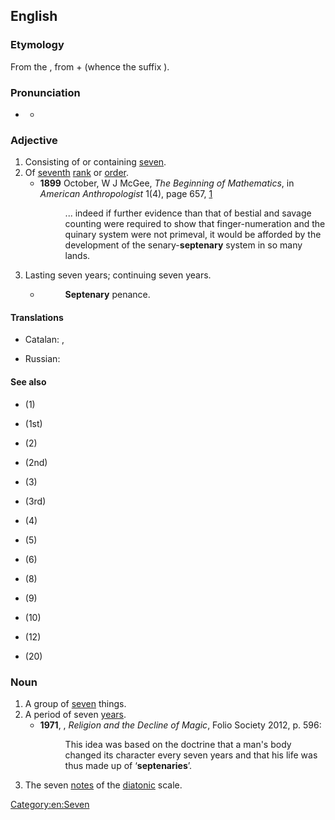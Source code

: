 ==English==

===Etymology===
From the {{etyl|la|en}} {{m|la|septēnārius||consisting of seven each}}, from {{m|la|septēnī||seven each”, “seven at a time}} + {{m|la|-ārius}} (whence the {{etyl|en|-}} suffix {{m|en|-ary}}).

===Pronunciation===
* {{a|UK}} {{IPA|en|/sɛpˈtiːnəɹi/}}
** {{audio|en|LL-Q1860 (eng)-Vealhurl-septenary.wav|Audio (UK)}}

===Adjective===
{{en-adj|-}}

# Consisting of or containing [[seven]].
# Of [[seventh]] [[rank]] or [[order]].
#* '''1899''' October, W J McGee, ''The Beginning of Mathematics'', in ''American Anthropologist'' 1(4), page 657, [http://links.jstor.org/sici?sici=0002-7294%28189910%292%3A1%3A4%3C646%3ATBOM%3E2.0.CO%3B2-O]
#*: ... indeed if further evidence than that of bestial and savage counting were required to show that finger-numeration and the quinary system were not primeval, it would be afforded by the development of the senary-'''septenary''' system in so many lands.
# Lasting seven years; continuing seven years.
#* {{RQ:Fuller Church}}
#*: '''Septenary''' penance.

====Translations====
{{trans-top|of seventh rank or order}}
* Catalan: {{t|ca|septenari|m}}, {{t|ca|septenària|f}}
{{trans-mid}}
* Russian: {{t+|ru|семеричный}}
{{trans-bottom}}

====See also====
* {{l|en|unary}} (1)
* {{l|en|primary}} (1st)
* {{l|en|binary}} (2)
* {{l|en|secondary}} (2nd)
* {{l|en|ternary}} (3)
* {{l|en|tertiary}} (3rd)
* {{l|en|quaternary}} (4)
* {{l|en|quinary}} (5)
* {{l|en|senary}} (6)
* {{l|en|octonary}} (8)
* {{l|en|nonary}} (9)
* {{l|en|denary}} (10)
* {{l|en|duodenary}} (12)
* {{l|en|vigenary}} (20)

===Noun===
{{en-noun}}

# A group of [[seven]] things.
# A period of seven [[year]]s.
#* '''1971''', {{w|Keith Thomas (historian)|Keith Thomas}}, ''Religion and the Decline of Magic'', Folio Society 2012, p. 596:
#*: This idea was based on the doctrine that a man's body changed its character every seven years and that his life was thus made up of ‘'''septenaries'''’.
# {{lb|en|music}} The seven [[note]]s of the [[diatonic]] scale.

[[Category:en:Seven]]